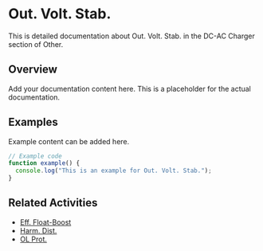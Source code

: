 # Out. Volt. Stab.

This is detailed documentation about Out. Volt. Stab. in the DC-AC Charger section of Other.

## Overview

Add your documentation content here. This is a placeholder for the actual documentation.

## Examples

Example content can be added here.

```typescript
// Example code
function example() {
  console.log("This is an example for Out. Volt. Stab.");
}
```

## Related Activities

- [Eff. Float-Boost](/docs/other/dc-ac-charger/eff-float-boost)
- [Harm. Dist.](/docs/other/dc-ac-charger/harm-dist)
- [OL Prot.](/docs/other/dc-ac-charger/ol-prot)
